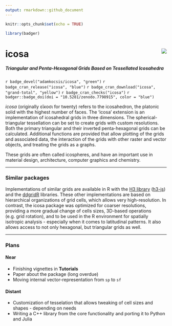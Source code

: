 ```yaml
---
output: rmarkdown::github_document
---
```


```r
knitr::opts_chunk$set(echo = TRUE)

library(badger)
```

# icosa  <img src="man/figures/logo.png" align="right" />

##### Triangular and Penta-Hexagonal Grids Based on Tessellated Icosahedra

`r badge_devel("adamkocsis/icosa", "green")`
`r badge_cran_release("icosa", "blue")`
`r badge_cran_download("icosa", "grand-total", "yellow")`
`r badge_cran_checks("icosa")`
`r badger::badge_doi(doi = "10.5281/zenodo.7798915", color = "blue")` 

*icosa* (originally εἴκοσι for twenty) refers to the icosahedron, the platonic solid with the highest number of faces. The 'icosa' extension is an implementation of icosahedral grids in three dimensions. The spherical-triangular tessellation can be set to create grids with custom resolutions. Both the primary triangular and their inverted penta-hexagonal grids can be calculated. Additional functions are provided that allow plotting of the grids and associated data, the interaction of the grids with other raster and vector objects, and treating the grids as a graphs. 

These grids are often called icospheres, and have an important use in material design, architecture, computer graphics and chemistry. 

* * *

### Similar packages

Implementations of similar grids are available in R with the [H3 library](https://h3geo.org/) ([h3-js](https://obrl-soil.github.io/h3jsr/)) and the [ddgridR](https://github.com/r-barnes/dggridR) libraries. These other implementations are based on hierarchical organizations of grid cells, which allows very high-resolution. In contrast, the icosa package was optimized for coarser resolutions, providing a more gradual change of cells sizes, 3D-based operations (e.g. grid rotation), and to be used in the R environment for spatially isotropic analysis - especially when it comes to latitudinal patterns. It also allows access to not only hexagonal, but triangular grids as well. 

* * *

### Plans 

#### Near

- Finishing vignettes in **Tutorials**
- Paper about the package (long overdue)
- Moving internal vector-representation from `sp` to `sf`

#### Distant

- Customization of tesselation that allows tweaking of cell sizes and shapes - depending on needs
- Writing a C++ library from the core functionality and porting it to Python and Julia





